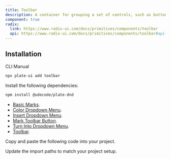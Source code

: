 ```yaml
---
title: Toolbar
description: A container for grouping a set of controls, such as buttons, toggle groups or dropdown menus.
component: true
radix:
  link: https://www.radix-ui.com/docs/primitives/components/toolbar
  api: https://www.radix-ui.com/docs/primitives/components/toolbar#api-reference
---
```


## Installation

<Tabs defaultValue="cli">

<TabsList>
<TabsTrigger value="cli">CLI</TabsTrigger>
<TabsTrigger value="manual">Manual</TabsTrigger>
</TabsList>
<TabsContent value="cli">

```bash
npx plate-ui add toolbar
```

</TabsContent>

<TabsContent value="manual">

<Steps>

<Step>

Install the following dependencies:

```bash
npm install @udecode/plate-dnd
```

- [Basic Marks](/docs/basic-marks).
- [Color Dropdown Menu](/docs/components/color-dropdown-menu).
- [Insert Dropdown Menu](/docs/components/insert-dropdown-menu).
- [Mark Toolbar Button](/docs/components/mark-toolbar-button).
- [Turn Into Dropdown Menu](/docs/components/turn-into-dropdown-menu).
- [Toolbar](/docs/components/toolbar).
</Step>

<Step>Copy and paste the following code into your project.</Step>

<ComponentSource name="toolbar" />

<Step>Update the import paths to match your project setup.</Step>

</Steps>

</TabsContent>

</Tabs>
